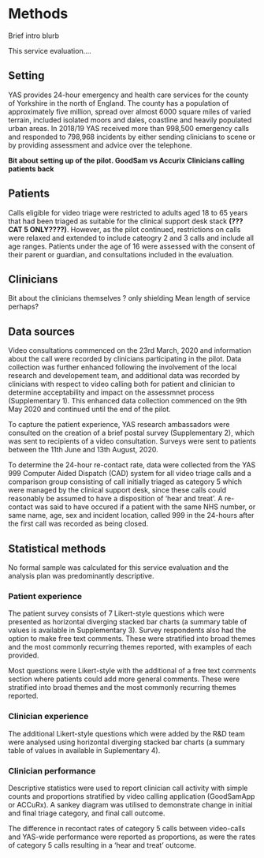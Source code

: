 # Methods {-}

Brief intro blurb

This service evaluation....



## Setting

YAS provides 24-hour emergency and health care services for the county of Yorkshire in the north of England. The county has a population of approximately five million, spread over almost 6000 square miles of varied terrain, included isolated moors and dales, coastline and heavily populated urban areas. In 2018/19 YAS received more than 998,500 emergency calls and responded to 798,968 incidents by either sending clinicians to scene or by providing assessment and advice over the telephone.


**Bit about setting up of the pilot. GoodSam vs Accurix**
**Clinicians calling patients back**

## Patients

Calls eligible for video triage were restricted to adults aged 18 to 65 years that had been triaged as suitable for the clinical support desk stack **(???CAT 5 ONLY????)**. However, as the pilot continued, restrictions on calls were relaxed and extended to include cateogry 2 and 3 calls and include all age ranges. Patients under the age of 16 were assessed with the consent of their parent or guardian, and consultations included in the evaluation.

## Clinicians

Bit about the clinicians themselves ? only shielding
Mean length of service perhaps?

 

## Data sources

Video consultations commenced on the 23rd March, 2020 and information about the call were recorded by clinicians participating in the pilot. Data collection was further enhanced following the involvement of the local research and developement team, and additional data was recorded by clinicians with respect to video calling both for patient and clinician to determine acceptability and impact on the assessmnet process (Supplementary 1). This enhanced data collection commenced on the 9th May 2020 and continued until the end of the pilot.

To capture the patient experience, YAS research ambassadors were consulted on the creation of a brief postal survey (Supplementary 2), which was sent to recipients of a video consultation. Surveys were sent to patients between the 11th June and 13th August, 2020. 

To determine the 24-hour re-contact rate, data were collected from the YAS 999 Computer Aided Dispatch (CAD) system for all video triage calls and a comparison group consisting of call initially triaged as category 5 which were managed by the clinical support desk, since these calls could reasonably be assumed to have a disposition of ‘hear and treat'. A re-contact was said to have occured if a patient with the same NHS number, or same name, age, sex and incident location, called 999 in the 24-hours after the first call was recorded as being closed.


## Statistical methods

No formal sample was calculated for this service evaluation and the analysis plan was predominantly descriptive.

### Patient experience

The patient survey consists of 7 Likert-style questions which were presented as horizontal diverging stacked bar charts (a summary table of values is available in Supplementary 3). Survey respondents also had the option to make free text comments. These were stratified into broad themes and the most commonly recurring themes reported, with examples of each provided.

Most questions were Likert-style with the additional of a free text comments section where patients could add more general comments. These were stratified into broad themes and the most commonly recurring themes reported.

### Clinician experience
The additional Likert-style questions which were added by the R&D team were analysed using horizontal diverging stacked bar charts (a summary table of values in available in Suplementary 4).

### Clinician performance

Descriptive statistics were used to report clinician call activity with simple counts and proportions stratified by video calling application (GoodSamApp or ACCuRx). A sankey diagram was utilised to demonstrate change in initial and final triage category, and final call outcome.

The difference in recontact rates of category 5 calls between video-calls and YAS-wide performance were reported as proportions, as were the rates of category 5 calls resulting in a 'hear and treat' outcome.